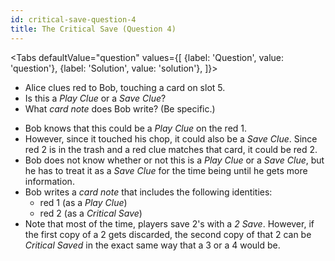 ```yaml
---
id: critical-save-question-4
title: The Critical Save (Question 4)
---
```



<BeginnersGuideProgress id="critical-save-question-4" />

<Tabs
  defaultValue="question"
  values={[
    {label: 'Question', value: 'question'},
    {label: 'Solution', value: 'solution'},
  ]}>
<TabItem value="question">

- Alice clues red to Bob, touching a card on slot 5.
- Is this a _Play Clue_ or a _Save Clue_?
- What _card note_ does Bob write? (Be specific.)

</TabItem>
<TabItem value="solution">

- Bob knows that this could be a _Play Clue_ on the red 1.
- However, since it touched his chop, it could also be a _Save Clue_. Since red 2 is in the trash and a red clue matches that card, it could be red 2.
- Bob does not know whether or not this is a _Play Clue_ or a _Save Clue_, but he has to treat it as a _Save Clue_ for the time being until he gets more information.
- Bob writes a _card note_ that includes the following identities:
  - red 1 (as a _Play Clue_)
  - red 2 (as a _Critical Save_)
- Note that most of the time, players save 2's with a _2 Save_. However, if the first copy of a 2 gets discarded, the second copy of that 2 can be _Critical Saved_ in the exact same way that a 3 or a 4 would be.

</TabItem>
</Tabs>

<CriticalSaveQuestion4 />
